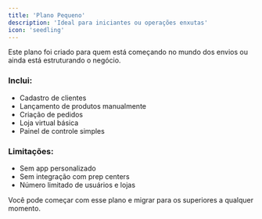 ```yaml
---
title: 'Plano Pequeno'
description: 'Ideal para iniciantes ou operações enxutas'
icon: 'seedling'
---
```


Este plano foi criado para quem está começando no mundo dos envios ou ainda está estruturando o negócio.

### Inclui:

- Cadastro de clientes
- Lançamento de produtos manualmente
- Criação de pedidos
- Loja virtual básica
- Painel de controle simples

### Limitações:

- Sem app personalizado
- Sem integração com prep centers
- Número limitado de usuários e lojas

<Note icon="info">
Você pode começar com esse plano e migrar para os superiores a qualquer momento.
</Note>
